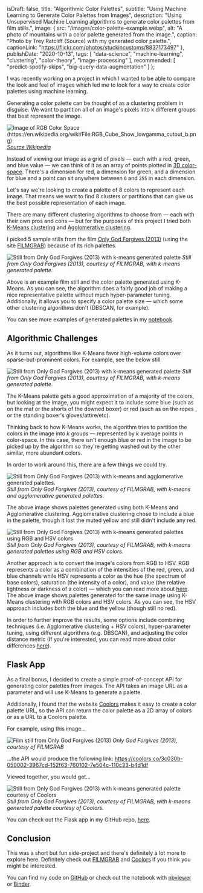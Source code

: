   isDraft: false,
  title: "Algorithmic Color Palettes",
  subtitle: "Using Machine Learning to Generate Color Palettes from Images",
  description: "Using Unsupervised Machine Learning algorithms to generate color palettes from film stills.",
  image: {
    src: "/images/color-palette-example.webp",
    alt: "A photo of mountains with a color palette generated from the image.",
    caption: "Photo by Trey Ratcliff (Source) with my generated color palette.",
    captionLink: "https://flickr.com/photos/stuckincustoms/8837173497"
  },
  publishDate: "2020-10-13",
  tags: [
    "data-science",
    "machine-learning",
    "clustering",
    "color-theory",
    "image-processing"
  ],
  recommended: [
    "predict-spotify-skips",
    "big-query-data-augmentation"
  ]
};

I was recently working on a project in which I wanted to be able to compare the look and feel of images which led me to look for a way to create color palettes using machine learning.

Generating a color palette can be thought of as a clustering problem in disguise. We want to partition all of an image's pixels into k different groups that best represent the image.

![Image of RGB Color Space (https://en.wikipedia.org/wiki/File:RGB_Cube_Show_lowgamma_cutout_b.png)](/images/rbg-color-space.webp)
_[Source Wikipedia](https://en.wikipedia.org/wiki/File:RGB_Cube_Show_lowgamma_cutout_b.png)_

Instead of viewing our image as a grid of pixels — each with a red, green, and blue value — we can think of it as an array of points plotted in [3D color-space](https://en.wikipedia.org/wiki/RGB_color_space). There's a dimension for red, a dimension for green, and a dimension for blue and a point can sit anywhere between `0` and `255` in each dimension.

Let's say we're looking to create a palette of 8 colors to represent each image. That means we want to find 8 clusters or partitions that can give us the best possible representation of each image.

There are many different clustering algorithms to choose from — each with their own pros and cons — but for the purposes of this project I tried both [K-Means clustering](https://en.wikipedia.org/wiki/K-means_clustering) and [Agglomerative clustering](https://en.wikipedia.org/wiki/Hierarchical_clustering#Agglomerative_clustering_example).

I picked 5 sample stills from the film [Only God Forgives (2013)](https://en.wikipedia.org/wiki/Only_God_Forgives) (using the site [FILMGRAB](http://film-grab.com/)) because of its rich palettes.

![Still from Only God Forgives (2013) with k-means generated palette](/images/palette-only-god-forgives-k-means-1.webp)
_Still from Only God Forgives (2013), courtesy of FILMGRAB, with k-means generated palette._

Above is an example film still and the color palette generated using K-Means. As you can see, the algorithm does a fairly good job of making a nice representative palette without much hyper-parameter tuning. Additionally, it allows you to specify a color palette size — which some other clustering algorithms don't (DBSCAN, for example).

You can see more examples of generated palettes in my [notebook](https://nbviewer.jupyter.org/github/a-poor/color-palettes/blob/main/color-palettes.ipynb#).

## Algorithmic Challenges

As it turns out, algorithms like K-Means favor high-volume colors over sparse-but-prominent colors. For example, see the below still.

![Still from Only God Forgives (2013) with k-means generated palette](/images/palette-only-god-forgives-k-means-2.webp)
_Still from Only God Forgives (2013), courtesy of FILMGRAB, with k-means generated palette._

The K-Means palette gets a good approximation of a majority of the colors, but looking at the image, you might expect it to include some blue (such as on the mat or the shorts of the downed boxer) or red (such as on the ropes , or the standing boxer's gloves/attire/etc).

Thinking back to how K-Means works, the algorithm tries to partition the colors in the image into _k_ groups — represented by _k_ average points in color-space. In this case, there isn't enough blue or red in the image to be picked up by the algorithm so they're getting washed out by the other similar, more abundant colors.

In order to work around this, there are a few things we could try.

![Still from Only God Forgives (2013) with k-means and agglomerative generated palettes.](/images/palette-only-god-forgives-k-means-vs-agglomerative.webp)
_Still from Only God Forgives (2013), courtesy of FILMGRAB, with k-means and agglomerative generated palettes._

The above image shows palettes generated using both K-Means and Agglomerative clustering. Agglomerative clustering chose to include a blue in the palette, though it lost the muted yellow and still didn't include any red.

![Still from Only God Forgives (2013) with k-means generated palettes using RGB and HSV colors](/images/palette-only-god-forgives-k-means-rgb-vs-hsv.webp)
_Still from Only God Forgives (2013), courtesy of FILMGRAB, with k-means generated palettes using RGB and HSV colors._

Another approach is to convert the image's colors from RGB to HSV. RGB represents a color as a combination of the intensities of the red, green, and blue channels while HSV represents a color as the hue (the spectrum of base colors), saturation (the intensity of a color), and value (the relative lightness or darkness of a color) — which you can read more about [here](https://en.wikipedia.org/wiki/HSL_and_HSV). The above image shows palettes generated for the same image using K-Means clustering with RGB colors and HSV colors. As you can see, the HSV approach includes both the blue and the yellow (though still no red).

In order to further improve the results, some options include combining techniques (i.e. Agglomerative clustering + HSV colors), hyper-parameter tuning, using different algorithms (e.g. DBSCAN), and adjusting the color distance metric (If you're interested, you can read more about color differences [here](https://en.wikipedia.org/wiki/Color_difference)).

## Flask App

As a final bonus, I decided to create a simple proof-of-concept API for generating color palettes from images. The API takes an image URL as a parameter and will use K-Means to generate a palette.

Additionally, I found that the website [Coolors](https://coolors.co/) makes it easy to create a color palette URL, so the API can return the color palette as a 2D array of colors or as a URL to a Coolors palette.

For example, using this image…

![Film still from Only God Forgives (2013)](/images/palettes-only-god-forgives-no-palette.webp)
_Only God Forgives (2013), courtesy of FILMGRAB_

...the API would produce the following link: https://coolors.co/3c030b-050002-3967cd-152f63-760102-7e504c-110c33-b4d1df

Viewed together, you would get...

![Still from Only God Forgives (2013) with k-means generated palette courtesy of Coolors](/images/palettes-only-god-forgives-with-generated-palette.webp)
_Still from Only God Forgives (2013), courtesy of FILMGRAB, with k-means generated palette courtesy of Coolors._

You can check out the Flask app in my GitHub repo, [here](https://github.com/a-poor/color-palettes).

## Conclusion

This was a short but fun side-project and there's definitely a lot more to explore here. Definitely check out [FILMGRAB](https://film-grab.com/) and [Coolors](https://coolors.co/) if you think you might be interested.

You can find my code on [GitHub](https://github.com/a-poor/color-palettes) or check out the notebook with [nbviewer](https://nbviewer.jupyter.org/github/a-poor/color-palettes/blob/main/color-palettes.ipynb#) or [Binder](https://mybinder.org/v2/gh/a-poor/color-palettes/main?filepath=color-palettes.ipynb).
